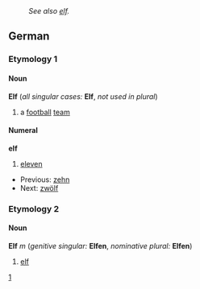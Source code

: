 :''See also [[elf]].''
==German==
===Etymology 1===
====Noun====
'''Elf''' (''all singular cases:'' '''Elf''', ''not used in plural'')
# a [[football]] [[team]]

====Numeral====
'''elf'''
# [[eleven]]
*Previous: [[zehn]]
*Next: [[zwölf]]

===Etymology 2===
====Noun====
'''Elf''' ''m'' (''genitive singular:'' '''Elfen''', ''nominative plural:'' '''Elfen''')
# [[elf#English|elf]]

[[Category:German cardinal number|1]]